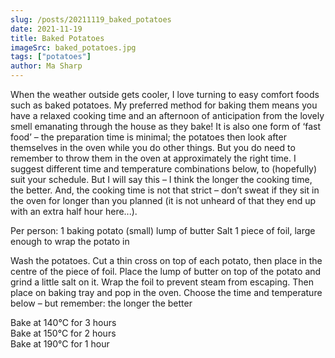 ```yaml
---
slug: /posts/20211119_baked_potatoes
date: 2021-11-19
title: Baked Potatoes
imageSrc: baked_potatoes.jpg
tags: ["potatoes"]
author: Ma Sharp
---
```



When the weather outside gets cooler, I love turning to easy comfort foods such as baked potatoes. My preferred method for baking them means you have a relaxed cooking time and an afternoon of anticipation from the lovely smell emanating through the house as they bake! 
It is also one form of ‘fast food’ – the preparation time is minimal; the potatoes then look after themselves in the oven while you do other things. But you do need to remember to throw them in the oven at approximately the right time. I suggest different time and temperature combinations below, to (hopefully) suit your schedule. But I will say this – I think the longer the cooking time, the better. And, the cooking time is not that strict – don’t sweat if they sit in the oven for longer than you planned (it is not unheard of that they end up with an extra half hour here...). 

Per person: 
1 baking potato 
(small) lump of butter 
Salt 
1 piece of foil, large enough to wrap the potato in 

Wash the potatoes. Cut a thin cross on top of each potato, then place in the centre of the piece of foil. Place the lump of butter on top of the potato and grind a little salt on it. Wrap the foil to prevent steam from escaping. Then place on baking tray and pop in the oven. Choose the time and temperature below – but remember: the longer the better <FaRegSmile />

Bake at 140°C for 3 hours  
Bake at 150°C for 2 hours  
Bake at 190°C for 1 hour